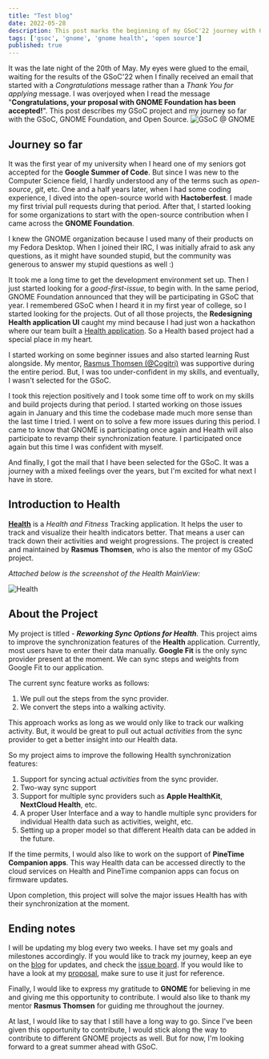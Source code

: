 ```yaml
---
title: "Test blog"
date: 2022-05-28
description: This post marks the beginning of my GSoC'22 journey with GNOME.
tags: ['gsoc', 'gnome', 'gnome health', 'open source']
published: true
---
```


It was the late night of the 20th of May. My eyes were glued to the email, waiting for the results of the GSoC'22 when I finally received an email that started with a _Congratulations_ message rather than a _Thank You for applying_ message. I was overjoyed when I read the message "**Congratulations, your proposal with GNOME Foundation has been accepted!**". This post describes my GSoC project and my journey so far with the GSoC, GNOME Foundation, and Open Source.
![GSoC @ GNOME](https://i.imgur.com/OzbtuW7.png)

## Journey so far

It was the first year of my university when I heard one of my seniors got accepted for the **Google Summer of Code**. But since I was new to the Computer Science field, I hardly understood any of the terms such as _open-source_, _git_, etc. One and a half years later, when I had some coding experience, I dived into the open-source world with **Hactoberfest**. I made my first trivial pull requests during that period. After that, I started looking for some organizations to start with the open-source contribution when I came across the **GNOME Foundation**.

I knew the GNOME organization because I used many of their products on my Fedora Desktop. When I joined their IRC, I was initially afraid to ask any questions, as it might have sounded stupid, but the community was generous to answer my stupid questions as well :)

It took me a long time to get the development environment set up. Then I just started looking for a _good-first-issue_, to begin with. In the same period, GNOME Foundation announced that they will be participating in GSoC that year. I remembered GSoC when I heard it in my first year of college, so I started looking for the projects. Out of all those projects, the **Redesigning Health application UI** caught my mind because I had just won a hackathon where our team built a [Health application](https://github.com/amankrx/Healthsy). So a Health based project had a special place in my heart.

I started working on some beginner issues and also started learning Rust alongside. My mentor, [Rasmus Thomsen (@Cogitri)](https://github.com/Cogitri) was supportive during the entire period. But, I was too under-confident in my skills, and eventually, I wasn't selected for the GSoC.

I took this rejection positively and I took some time off to work on my skills and build projects during that period. I started working on those issues again in January and this time the codebase made much more sense than the last time I tried. I went on to solve a few more issues during this period. I came to know that GNOME is participating once again and Health will also participate to revamp their synchronization feature. I participated once again but this time I was confident with myself.

And finally, I got the mail that I have been selected for the GSoC. It was a journey with a mixed feelings over the years, but I'm excited for what next I have in store.

## Introduction to Health

**[Health](https://gitlab.gnome.org/World/Health)** is a _Health and Fitness_ Tracking application. It helps the user to track and visualize their health indicators better. That means a user can track down their activities and weight progressions. The project is created and maintained by **Rasmus Thomsen**, who is also the mentor of my GSoC project.

_Attached below is the screenshot of the Health MainView:_

![Health](https://i.imgur.com/UxX35IX.png)

## About the Project

My project is titled - **_Reworking Sync Options for Health_**. This project aims to improve the synchronization features of the **Health** application. Currently, most users have to enter their data manually. **Google Fit** is the only sync provider present at the moment. We can sync steps and weights from Google Fit to our application.

The current sync feature works as follows:

1. We pull out the steps from the sync provider.
2. We convert the steps into a walking activity.

This approach works as long as we would only like to track our walking activity. But, it would be great to pull out actual _activities_ from the sync provider to get a better insight into our Health data.

So my project aims to improve the following Health synchronization features:

1. Support for syncing actual _activities_ from the sync provider.
2. Two-way sync support
3. Support for multiple sync providers such as **Apple HealthKit**, **NextCloud Health**, etc.
4. A proper User Interface and a way to handle multiple sync providers for individual Health data such as activities, weight, etc.
5. Setting up a proper model so that different Health data can be added in the future.

If the time permits, I would also like to work on the support of **PineTime Companion apps**. This way Health data can be accessed directly to the cloud services on Health and PineTime companion apps can focus on firmware updates.

Upon completion, this project will solve the major issues Health has with their synchronization at the moment.

## Ending notes

I will be updating my blog every two weeks. I have set my goals and milestones accordingly. If you would like to track my journey, keep an eye on the [blog](https://amankrx.com/blog) for updates, and check the [issue board](https://gitlab.gnome.org/World/Health/-/boards/15961). If you would like to have a look at my [proposal](/documents/Reworking_Sync_Options_for_Health.pdf), make sure to use it just for reference.

Finally, I would like to express my gratitude to **GNOME** for believing in me and giving me this opportunity to contribute. I would also like to thank my mentor **Rasmus Thomsen** for guiding me throughout the journey.

At last, I would like to say that I still have a long way to go. Since I've been given this opportunity to contribute, I would stick along the way to contribute to different GNOME projects as well. But for now, I'm looking forward to a great summer ahead with GSoC.
